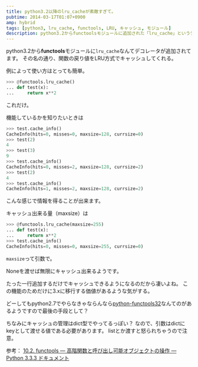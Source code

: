 ```yaml
---
title: python3.2以降のlru_cacheが素敵すぎて。
pubtime: 2014-03-17T01:07+0900
amp: hybrid
tags: [python3, lru_cache, functools, LRU, キャッシュ, モジュール]
description: python3.2からfunctoolsモジュールに追加された「lru_cache」というデコレータを使って、関数の引数と戻り値のペアをキャッシュする方法です。
---
```


python3.2から**functools**モジュールに`lru_cache`なんてデコレータが追加されてます。
その名の通り、関数の戻り値をLRU方式でキャッシュしてくれる。

例によって使い方はとっても簡単。
``` python
>>> @functools.lru_cache()
... def test(x):
... 	return x**2
```
これだけ。

機能しているかを知りたいときは
``` python
>>> test.cache_info()
CacheInfo(hits=0, misses=0, maxsize=128, currsize=0)
>>> test(2)
4
>>> test(3)
9
>>> test.cache_info()
CacheInfo(hits=0, misses=2, maxsize=128, currsize=2)
>>> test(2)
4
>>> test.cache_info()
CacheInfo(hits=1, misses=2, maxsize=128, currsize=2)
```
こんな感じで情報を得ることが出来ます。

キャッシュ出来る量（maxsize）は
``` python
>>> @functools.lru_cache(maxsize=255)
... def test(x):
... 	return x**2
>>> test.cache_info()
CacheInfo(hits=0, misses=0, maxsize=255, currsize=0)
```
`maxsize`って引数で。

Noneを渡せば無限にキャッシュ出来るようです。

たった一行追加するだけでキャッシュできるようになるのだから凄いよね。
この機能のためだけに3.xに移行する価値があるような気がする。

どーしてもpython2.7でやらなきゃならんなら[python-functools32](https://github.com/MiCHiLU/python-functools32)なんてのがあるようですので最後の手段として？

ちなみにキャッシュの管理はdict型でやってるっぽい？ なので、引数はdictにkeyとして渡せる値である必要があります。
listとか渡すと怒られちゃうので注意。

参考： [10.2. functools &mdash; 高階関数と呼び出し可能オブジェクトの操作 &mdash; Python 3.3.3 ドキュメント](http://docs.python.jp/3.3/library/functools.html)
